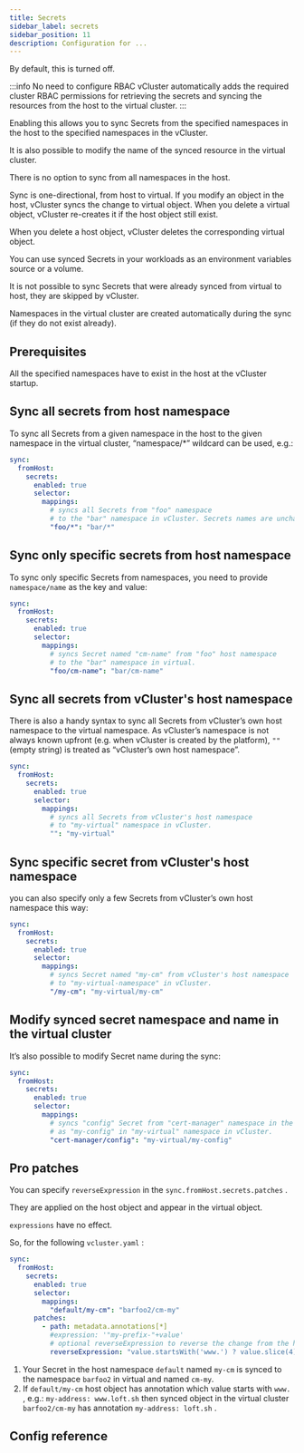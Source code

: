 ```yaml
---
title: Secrets
sidebar_label: secrets
sidebar_position: 11
description: Configuration for ...
---
```



By default, this is turned off.

:::info No need to configure RBAC
vCluster automatically adds the required cluster RBAC permissions for retrieving the secrets and syncing the resources from the host to the virtual cluster.
:::

Enabling this allows you to sync Secrets from the specified namespaces in the host to the specified namespaces in the vCluster.

It is also possible to modify the name of the synced resource in the virtual cluster.

There is no option to sync from all namespaces in the host.

Sync is one-directional, from host to virtual. If you modify an object in the host, vCluster syncs the change to virtual object. When you delete a virtual object, vCluster re-creates it if the host object still exist.

When you delete a host object, vCluster deletes the corresponding virtual object.

You can use synced Secrets in your workloads as an environment variables source or a volume.

It is not possible to sync Secrets that were already synced from virtual to host, they are skipped by vCluster.

Namespaces in the virtual cluster are created automatically during the sync (if they do not exist already).

## Prerequisites
All the specified namespaces have to exist in the host at the vCluster startup.


## Sync all secrets from host namespace
To sync all Secrets from a given namespace in the host to the given namespace in the virtual cluster, “namespace/*” wildcard can be used, e.g.:

```yaml
sync:
  fromHost:
    secrets:
      enabled: true
      selector:
        mappings:
          # syncs all Secrets from "foo" namespace
          # to the "bar" namespace in vCluster. Secrets names are unchanged.
          "foo/*": "bar/*"
```


## Sync only specific secrets from host namespace
To sync only specific Secrets from namespaces, you need to provide `namespace/name` as the key and value:

```yaml
sync:
  fromHost:
    secrets:
      enabled: true
      selector:
        mappings:
          # syncs Secret named "cm-name" from "foo" host namespace
          # to the "bar" namespace in virtual.
          "foo/cm-name": "bar/cm-name"
```


## Sync all secrets from vCluster's host namespace
There is also a handy syntax to sync all Secrets from vCluster’s own host namespace to the virtual namespace. As vCluster’s namespace is not always known upfront (e.g. when vCluster is created by the platform), `""` (empty string) is treated as “vCluster’s own host namespace”.

```yaml
sync:
  fromHost:
    secrets:
      enabled: true
      selector:
        mappings:
          # syncs all Secrets from vCluster's host namespace
          # to "my-virtual" namespace in vCluster.
          "": "my-virtual"
```


## Sync specific secret from vCluster's host namespace
you can also specify only a few Secrets from vCluster’s own host namespace this way:

```yaml
sync:
  fromHost:
    secrets:
      enabled: true
      selector:
        mappings:
          # syncs Secret named "my-cm" from vCluster's host namespace
          # to "my-virtual-namespace" in vCluster.
          "/my-cm": "my-virtual/my-cm"
```

## Modify synced secret namespace and name in the virtual cluster
It’s also possible to modify Secret name during the sync:

```yaml
sync:
  fromHost:
    secrets:
      enabled: true
      selector:
        mappings:
          # syncs "config" Secret from "cert-manager" namespace in the host
          # as "my-config" in "my-virtual" namespace in vCluster.
          "cert-manager/config": "my-virtual/my-config"
```

## Pro patches

<ProAdmonition/>

You can specify `reverseExpression` in the `sync.fromHost.secrets.patches` .

They are applied on the host object and appear in the virtual object.

`expressions` have no effect.

So, for the following `vcluster.yaml` :

```yaml
sync:
  fromHost:
    secrets:
      enabled: true
      selector:
        mappings:
          "default/my-cm": "barfoo2/cm-my"
      patches:
        - path: metadata.annotations[*]
          #expression: '"my-prefix-"+value'
          # optional reverseExpression to reverse the change from the host cluster
          reverseExpression: "value.startsWith('www.') ? value.slice(4) : value"
```

1. Your Secret in the host namespace `default` named `my-cm` is synced to the namespace `barfoo2` in virtual and named `cm-my`.
2. If `default/my-cm` host object has annotation which value starts with `www.` , e.g.: `my-address: www.loft.sh` then synced object in the virtual cluster `barfoo2/cm-my` has annotation `my-address: loft.sh` .


<FromHostSecretExample />

## Config reference

<EnableSwitch/>
